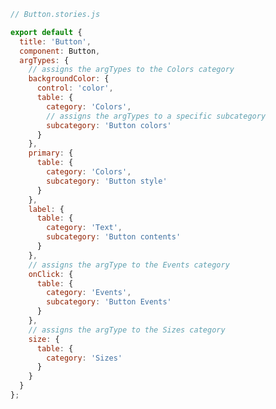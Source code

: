 ```js
// Button.stories.js

export default {
  title: 'Button',
  component: Button,
  argTypes: {
    // assigns the argTypes to the Colors category
    backgroundColor: {
      control: 'color',
      table: {
        category: 'Colors',
        // assigns the argTypes to a specific subcategory
        subcategory: 'Button colors'
      }
    },
    primary: {
      table: {
        category: 'Colors',
        subcategory: 'Button style'
      }
    },
    label: {
      table: {
        category: 'Text',
        subcategory: 'Button contents'
      }
    },
    // assigns the argType to the Events category
    onClick: {
      table: {
        category: 'Events',
        subcategory: 'Button Events'
      }
    },
    // assigns the argType to the Sizes category
    size: {
      table: {
        category: 'Sizes'
      }
    }
  }
};
```
